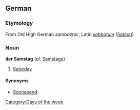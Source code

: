 ==German==
===Etymology===
From Old High German ''sambaztec'', Latin ''[[sabbatum]]'' ([[Sabbat]]).

===Noun===
'''der Samstag''' (''pl:'' [[Samstage]])

#[[Saturday]]

====Synonyms====
*[[Sonnabend]]

[[Category:Days of the week]]